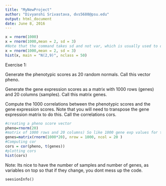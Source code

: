 ```yaml
---
title: "MyNewProject"
author: "Divyanshi Srivastava, dvs5680@psu.edu"
output: html_document
date: June 8, 2016
---
```


```r
x = rnorm(1000)
x = rnorm(1000,mean = 2, sd = 3)
#Note that the command takes sd and not var, which is usually used to descibe a normal distb. So lets label this
x = rnorm(1000,mean = 2, sd = 3)
hist(x, main = "N(2,9)", nclass = 50)
```

Exercise 1: 

Generate the phenotypic scores as 20 random normals. Call this vector pheno.

Generate the gene expression scores as a matrix with 1000 rows (genes) and 20 columns (samples). Call this matrix genes.

Compute the 1000 correlations between the phenotypic scores and the gene expression scores. Note that you will need to transpose the gene expression matrix to do this. Call the correlations cors.

```r
#creating a pheno score vector
pheno=rnorm(20)
#matrix of 1000 rows and 20 columns) So like 1000 gene exp values for the 20 samples.
genes=matrix(rnorm(1000*20), nrow = 1000, ncol = 20 )
#Computing cor
cors = cor(pheno, t(genes))
#plotting cors
hist(cors)
```


Note: Its nice to have the number of samples and number of genes, as variables on top so that if they change, you dont mess up the code. 





```{}
seesionInfo()
```